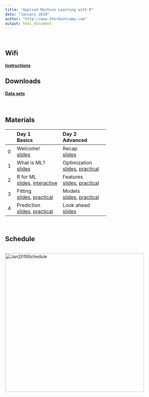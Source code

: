 ```yaml
---
title: "Applied Machine Learning with R"
date: "January 2019"
author: "http://www.therbootcamp.com"
output: html_document
---
```


<br>

## Wifi

#### [**Instructions**](https://raw.githubusercontent.com/therbootcamp/therbootcamp.github.io/master/_sessions/_image/wifi_struct.png)

## Downloads

#### [**Data sets**](https://raw.githubusercontent.com/therbootcamp/appliedML_2019Jan/master/1_Data/baselrbootcamp_appliedML_data.zip)



<!-- #### [**PDFs TO UPDATE**](https://raw.githubusercontent.com/therbootcamp/Intro2DataScience_2018Oct/master/_sessions/_pdf/Intro2DataScienceWithR_pdfs.zip) -->

<br>

## Materials

|  | Day 1<br>Basics| Day 2<br>Advanced| 
|:--|:-------------|:-------------|
|0| Welcome!<br>[slides](_sessions/Welcome/Welcome.html) | Recap<br>[slides](_sessions/Recap/Recap.html)|
|1| What is ML?<br>[slides](_sessions/WhatIsML/WhatIsML.html)| Optimization<br>[slides](_sessions/Optimization/Optimization.html), [practical](_sessions/Optimization/Optimization_practical.html)|
|2| R for ML <br>[slides](_sessions/RforML/RforML.html), [interactive](_sessions/RforML/RforML_interactive.R) | Features<br>[slides](_sessions/Features/Features.html), [practical](_sessions/Features/Features_practical.html)|
|3| Fitting<br>[slides](_sessions/Fitting/Fitting.html), [practical](_sessions/Fitting/Fitting_practical.html) | Models<br>[slides](_sessions/Models/Models.html), [practical](_sessions/Models/Models_practical.html)|
|4|Prediction <br>[slides](_sessions/Prediction/Prediction.html), [practical](_sessions/Prediction/Prediction_practical.html) | Look ahead<br> [slides](_sessions/LookAhead/LookAhead.html)|

<br>

## Schedule

<p align="center"><br>
    <a href="https://therbootcamp.github.io/Intro2DataScience_2018Oct/index.html"><img border="0" alt="Jan2019Schedule" src="https://raw.githubusercontent.com/therbootcamp/therbootcamp.github.io/master/_sessions/_image/schedule_2019Jan_ML.png" style="width:450px"></a><br>
